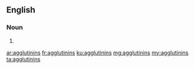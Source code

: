 ==English==

===Noun===
{{head|en|noun plural form}}

# {{plural of|agglutinin|lang=en}}

[[ar:agglutinins]]
[[fr:agglutinins]]
[[ku:agglutinins]]
[[mg:agglutinins]]
[[my:agglutinins]]
[[ta:agglutinins]]